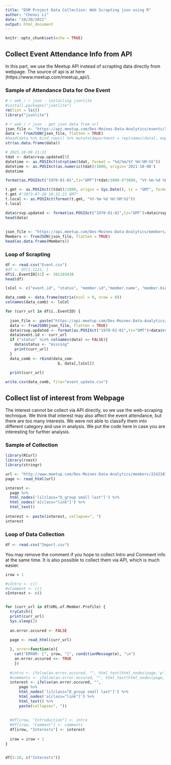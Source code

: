 ---
title: "DSM Project Data Collection: Web Scrapting json using R"
author: "Chenxi Li"
date: "10/20/2021"
output: html_document
---

```{r setup, include=FALSE}
knitr::opts_chunk$set(echo = TRUE)
```

## Collect Event Attendance Info from API

In this part, we use the Meetup API instead of scrapting data directly from webpage.
The source of api is at here (https://www.meetup.com/meetup_api/).


### Sample of Attendance Data for One Event

```{r}
# r web / r json - installing jsonlite
#install.packages("jsonlite")
rm(list = ls())
library("jsonlite")

# r web / r json - get json data from url
json_file <- "https://api.meetup.com/Des-Moines-Data-Analytics/events/243781906/attendance?page=50"
data <- fromJSON(json_file, flatten = TRUE)
#head(data %>% bind_rows() %>% mutate(department = rep(names(data), map_dbl(data, nrow))))
str(as.data.frame(data))
```

```{r}
# 2021-10-08 11:31
tdat <- data$rsvp.updated[5]
datetime <- as.POSIXct(strptime(tdat, format = "%d/%m/%Y %H:%M:%S"))
datetime <- as.POSIXct(as.numeric(tdat)/1000, origin='2021-10-08') 
datetime

format(as.POSIXct("1970-01-01",tz="GMT")+tdat/1000-5*3600, "%Y-%m-%d %H:%M:%S")

t.gmt <- as.POSIXct((tdat)/1000, origin = Sys.Date(), tz = "GMT", format = "%Y-%m-%d %H:%M:%S") 
t.gmt #"2073-07-28 16:31:21 GMT"
t.local <- as.POSIXct(format(t.gmt, "%Y-%m-%d %H:%M:%S"))
t.local
```
```{r}
data$rsvp.updated <- format(as.POSIXct("1970-01-01",tz="GMT")+data$rsvp.updated/1000-5*3600, "%Y-%m-%d %H:%M:%S")
head(data)
```

## 

```{r}
json_file <- "https://api.meetup.com/Des-Moines-Data-Analytics/members/"
Members <- fromJSON(json_file, flatten = TRUE)
head(as.data.frame(Members))
```



### Loop of Scrapting

```{r}
df <- read.csv("Event.csv")
#df <- df[1:1121, ]
df$ï..EventID[41] <- 281103430
head(df)
```


```{r}
lsCol <- c("event.id", "status", "member.id","member.name", "member.bio" ,"member.role", "member.photo.id", "rsvp.response", "rsvp.updated")

data_comb <- data.frame(matrix(ncol = 9, nrow = 0))
colnames(data_comb) <- lsCol

for (curr_url in df$ï..EventID) {
  
  json_file <- paste("https://api.meetup.com/Des-Moines-Data-Analytics/events/", curr_url,"/attendance?page=100", sep="")
  data <- fromJSON(json_file, flatten = TRUE)
  data$rsvp.updated <- format(as.POSIXct("1970-01-01",tz="GMT")+data$rsvp.updated/1000-5*3600, "%Y-%m-%d %H:%M:%S")
  data$event.id <- curr_url
  if ("status" %in% colnames(data) == FALSE){
    data$status <- "missing"
    print(curr_url)
  }
  data_comb <- rbind(data_com-
                       b, data[,lsCol])
  
  print(curr_url)

```

```{r}
write.csv(data_comb, file="event_update.csv")
```


## Collect list of interest from Webpage

The interest cannot be collect via API directly, so we use the web-scraping technique.
We think that interest may also affect the event attendance, but there are too many interests. We were not able to classify them into different category and use in analysis.
We put the code here in case you are interesting for further analysis.


### Sample of Collection

```{r}
library(RCurl)
library(rvest)
library(stringr)

url <- "http://www.meetup.com/Des-Moines-Data-Analytics/members/224220146/"
page <- read_html(url)

interest <- 
  page %>% 
  html_nodes('li[class="D_group small last"]') %>%
  html_nodes('a[class="link"]') %>%
  html_text()
  
interest <- paste(interest, collapse=", ")
interest

```

### Loop of Data Collection

```{r}
df <- read.csv("Import.csv")
```

You may remove the comment if you hope to collect Intro and Comment info at the same time.
It is also possible to collect them via API, which is much easier. 

```{r}
irow = 1

#vIntro <- c()
#vComment <- c()
vInterest <- c()


for (curr_url in df$URL.of.Member.Profile) {
  tryCatch({
  print(curr_url)
  Sys.sleep(2)
  
  an.error.occured <- FALSE
  
  page <- read_html(curr_url)

  }, error=function(e){
    cat("ERROR: [", irow, "]", conditionMessage(e), "\n")
    an.error.occured <<- TRUE
    }) 
  
  #intro <- ifelse(an.error.occured, "", html_text(html_nodes(page,'p'), trim = TRUE)[3])
  #comments <- ifelse(an.error.occured, "", html_text(html_nodes(page,'p'))[4])
  interest <- ifelse(an.error.occured, "",  
      page %>% 
      html_nodes('li[class="D_group small last"]') %>%
      html_nodes('a[class="link"]') %>%
      html_text() %>%
      paste(collapse=", "))
  
  
  #df[irow, "Introduction"] <- intro
  #df[irow, "Comment"] <- comments
  df[irow, "Interests"] <- interest
  
  irow = irow + 1
}


df[5:10, c("Interests")]
```






